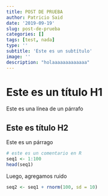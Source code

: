 ```yaml
---
title: POST DE PRUEBA
author: Patricio Said
date: '2019-09-19'
slug: post-de-prueba
categories: []
tags: [test, nada]
type: ''
subtitle: 'Este es un subtítulo'
image: ''
description: "holaaaaaaaaaaaaa"
---
```



# Este es un título H1

Este es una línea de un párrafo

## Este es título H2

Este es un párrago

```r
# este es un comentario en R
seq1 <- 1:100
head(seq1)
```

Luego, agregamos ruido

```r
seq2 <- seq1 + rnorm(100, sd = 10)
```

